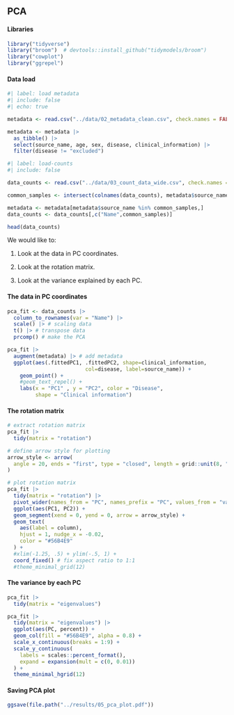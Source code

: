 ## PCA

#### Libraries

```r
library("tidyverse")
library("broom")  # devtools::install_github("tidymodels/broom")
library("cowplot")
library("ggrepel")
```

#### Data load

```r
#| label: load metadata
#| include: false
#| echo: true

metadata <- read.csv("../data/02_metadata_clean.csv", check.names = FALSE)

metadata <- metadata |>
  as_tibble() |>
  select(source_name, age, sex, disease, clinical_information) |>
  filter(disease != "excluded")
```

```r
#| label: load-counts
#| include: false

data_counts <- read.csv("../data/03_count_data_wide.csv", check.names = FALSE)

common_samples <- intersect(colnames(data_counts), metadata$source_name)

metadata <- metadata[metadata$source_name %in% common_samples,]
data_counts <- data_counts[,c("Name",common_samples)]

head(data_counts)
```

We would like to:

1.  Look at the data in PC coordinates.

2.  Look at the rotation matrix.

3.  Look at the variance explained by each PC.

#### The data in PC coordinates

```r
pca_fit <- data_counts |>
  column_to_rownames(var = "Name") |> 
  scale() |> # scaling data
  t() |> # transpose data
  prcomp() # make the PCA

```

```r
pca_fit |>
  augment(metadata) |> # add metadata
  ggplot(aes(.fittedPC1, .fittedPC2, shape=clinical_information, 
                         col=disease, label=source_name)) + 
    geom_point() + 
    #geom_text_repel() +
    labs(x = "PC1" , y = "PC2", color = "Disease", 
         shape = "Clinical information")
```

#### The rotation matrix

```r
# extract rotation matrix
pca_fit |>
  tidy(matrix = "rotation")
```

```r
# define arrow style for plotting
arrow_style <- arrow(
  angle = 20, ends = "first", type = "closed", length = grid::unit(8, "pt")
)

# plot rotation matrix
pca_fit |>
  tidy(matrix = "rotation") |>
  pivot_wider(names_from = "PC", names_prefix = "PC", values_from = "value") |>
  ggplot(aes(PC1, PC2)) +
  geom_segment(xend = 0, yend = 0, arrow = arrow_style) +
  geom_text(
    aes(label = column),
    hjust = 1, nudge_x = -0.02, 
    color = "#56B4E9"
  ) +
  #xlim(-1.25, .5) + ylim(-.5, 1) +
  coord_fixed() # fix aspect ratio to 1:1
  #theme_minimal_grid(12)

```

#### The variance by each PC

```r
pca_fit |>
  tidy(matrix = "eigenvalues")
```

```r
pca_fit |>
  tidy(matrix = "eigenvalues") |>
  ggplot(aes(PC, percent)) +
  geom_col(fill = "#56B4E9", alpha = 0.8) +
  scale_x_continuous(breaks = 1:9) +
  scale_y_continuous(
    labels = scales::percent_format(),
    expand = expansion(mult = c(0, 0.01))
  ) +
  theme_minimal_hgrid(12)
```

#### Saving PCA plot

```r
ggsave(file.path("../results/05_pca_plot.pdf"))
```
